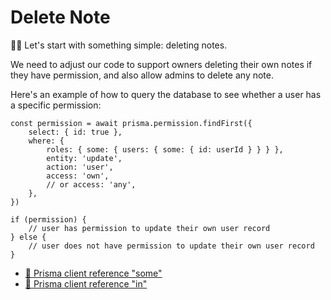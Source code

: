 # Delete Note

👨‍💼 Let's start with something simple: deleting notes.

We need to adjust our code to support owners deleting their own notes if they
have permission, and also allow admins to delete any note.

Here's an example of how to query the database to see whether a user has a
specific permission:

```tsx
const permission = await prisma.permission.findFirst({
	select: { id: true },
	where: {
		roles: { some: { users: { some: { id: userId } } } },
		entity: 'update',
		action: 'user',
		access: 'own',
		// or access: 'any',
	},
})

if (permission) {
	// user has permission to update their own user record
} else {
	// user does not have permission to update their own user record
}
```

- [📜 Prisma client reference "some"](https://www.prisma.io/docs/reference/api-reference/prisma-client-reference#some)
- [📜 Prisma client reference "in"](https://www.prisma.io/docs/reference/api-reference/prisma-client-reference#in)
